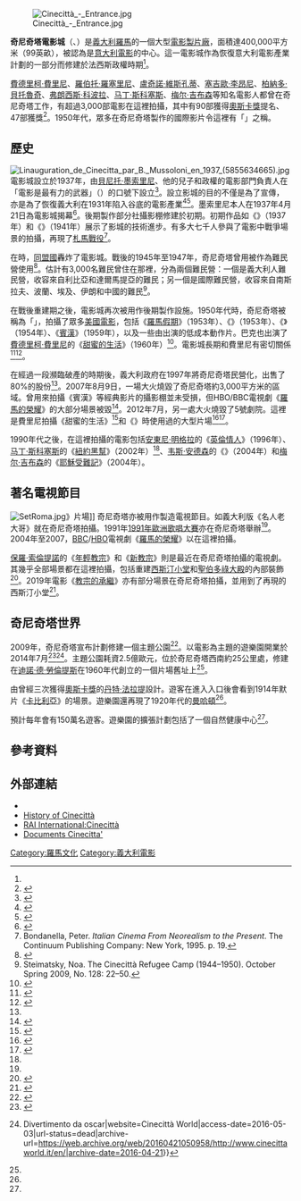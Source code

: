 {{noteTA|G1=unit}}
[[File:Cinecittà_-_Entrance.jpg|thumb]]

'''奇尼奇塔電影城'''（{{lang-it|Studi di Cinecittà}}、{{IPA-it|ˌtʃinetʃitˈta|pron}}）是[[義大利|義大利]][[羅馬|羅馬]]的一個大型[[電影製片廠|電影製片廠]]，面積達400,000平方米（99英畝），被認為是[[意大利電影|意大利電影]]的中心。這一電影城作為恢復意大利電影產業計劃的一部分而修建於法西斯政權時期<ref name="Ricci2008"/>。

[[費德里柯·費里尼|費德里柯·費里尼]]、[[羅伯托·羅塞里尼|羅伯托·羅塞里尼]]、[[盧奇諾·維斯孔蒂|盧奇諾·維斯孔蒂]]、[[塞吉歐·李昂尼|塞吉歐·李昂尼]]、[[柏納多·貝托魯奇|柏納多·貝托魯奇]]、[[弗朗西斯·科波拉|弗朗西斯·科波拉]]、[[马丁·斯科塞斯|马丁·斯科塞斯]]、[[梅尔·吉布森|梅尔·吉布森]]等知名電影人都曾在奇尼奇塔工作，有超過3,000部電影在這裡拍攝，其中有90部獲得[[奧斯卡獎|奧斯卡獎]]提名、47部獲獎<ref>{{cite web|url=https://sites.google.com/site/enciclopediadelcinemaitaliano/home/13-i-film-girati-a-cinecitta|script-title=Enciclopedia del cinema italiano "i Film girati a Cinecitta' dal 1937 al 1978"|access-date=2022-04-17|archive-date=2020-07-28|archive-url=https://web.archive.org/web/20200728134207/https://sites.google.com/site/enciclopediadelcinemaitaliano/home/13-i-film-girati-a-cinecitta|dead-url=yes}}</ref>。1950年代，眾多在奇尼奇塔製作的國際影片令這裡有「{{link-en|台伯河畔的好萊塢|Hollywood on the Tiber}}」之稱。

==歷史==
[[File:Linauguration_de_Cinecitta_par_B._Mussoloni_en_1937_(5855634665).jpg|thumb]]
電影城設立於1937年，由[[貝尼托·墨索里尼|貝尼托·墨索里尼]]、他的兒子{{link-en|維托里奧·墨索里尼|Vittorio Mussolini|維托里奧}}和政權的電影部門負責人{{link-en|路易吉·弗雷蒂|Luigi Freddi}}在「電影是最有力的武器」（{{lang-it|Il cinema è l'arma più forte}}）的口號下設立<ref>{{Cite news|url = https://www.telegraph.co.uk/technology/google/google-doodle/10792398/Cinecitta-studios-Google-Doodle-celebrates-77th-anniversary.html|title = Cinecittà studios: Google Doodle celebrates 77th anniversary|date = 2014-04-28|last1 = Kinder|first1 = Lucy|accessdate = 2022-04-17|archive-date = 2017-10-19|archive-url = https://web.archive.org/web/20171019165540/http://www.telegraph.co.uk/technology/google/google-doodle/10792398/Cinecitta-studios-Google-Doodle-celebrates-77th-anniversary.html|dead-url = no}}</ref>。設立影城的目的不僅是為了宣傳，亦是為了恢復義大利在1931年陷入谷底的電影產業<ref name="Ricci2008">{{cite book|last=Ricci|first=Steven|title=Cinema and Fascism: Italian Film and Society, 1922–1943|url=https://books.google.com/books?id=Tuq7FNacGvgC&pg=PA66|date=1 February 2008|publisher=University of California Press|isbn=978-0-520-94128-1|pages=68–69–|access-date=2022-04-17|archive-date=2020-07-29|archive-url=https://web.archive.org/web/20200729120721/https://books.google.com/books?id=Tuq7FNacGvgC&pg=PA66|dead-url=no}}</ref><ref>{{Cite book|title=Re-viewing Fascism: Italian Cinema, 1922-1943|last=Garofalo|first=Piero|publisher=Indiana University Press|year=2002|editor-last=Reich|editor-first=Jacqueline|location=Bloomington|pages=223–249|chapter=Seeing Red: The Soviet Influence on Italian Cinema in the Thirties|editor-last2=Garofalo|editor-first2=Piero}}</ref>。墨索里尼本人在1937年4月21日為電影城揭幕<ref>{{Cite book|title = Italian Cinema: From Neorealism to the Present|url = https://books.google.com/books?id=PiTBFMc7tp4C|publisher = Continuum|date = 2001|isbn = 9780826412478|language = en|first = Peter E.|last = Bondanella|page = 13|access-date = 2022-04-17|archive-date = 2020-06-14|archive-url = https://web.archive.org/web/20200614160905/https://books.google.com/books?id=PiTBFMc7tp4C|dead-url = no}}</ref>。後期製作部分社攝影棚修建於初期。初期作品如《{{link-en|征服非洲的大西庇阿：漢尼拔之敗|Scipio Africanus: The Defeat of Hannibal}}》（1937年）和《{{link-en|鐵王冠 (電影)|The Iron Crown|鐵王冠}}》（1941年）展示了影城的技術進步。有多大七千人參與了電影中戰爭場景的拍攝，再現了[[札馬戰役|札馬戰役]]<ref>Bondanella, Peter. ''Italian Cinema From Neorealism to the Present''. The Continuum Publishing Company: New York, 1995. p. 19.</ref>。

在{{link-en|二戰中對羅馬的轟炸|Bombing of Rome in World War II}}時，[[同盟國_(第二次世界大戰)|同盟國]]轟炸了電影城。戰後的1945年至1947年，奇尼奇塔曾用被作為難民營使用<ref>{{cite web|url=http://www.iicnewyork.esteri.it/IIC_NewYork/|script-title=DP Camp of Cinecittà|language=en|archive-date=2015-08-14|archive-url=https://web.archive.org/web/20150814011822/http://www.iicnewyork.esteri.it/IIC_NewYork}}</ref>。估計有3,000名難民曾住在那裡，分為兩個難民營：一個是義大利人難民營，收容來自利比亞和達爾馬提亞的難民；另一個是國際難民營，收容來自南斯拉夫、波蘭、埃及、伊朗和中國的難民<ref>Steimatsky, Noa. The Cinecittà Refugee Camp (1944–1950). October Spring 2009, No. 128: 22–50.</ref>。

在戰後重建期之後，電影城再次被用作後期製作設施。1950年代時，奇尼奇塔被稱為「{{link-en|台伯河畔的好萊塢|Hollywood on the Tiber}}」，拍攝了眾多[[美國電影|美國電影]]，包括《[[羅馬假期|羅馬假期]]》（1953年）、《{{link-en|戰勝惡魔|Beat the Devil (film)}}》（1953年）、《{{link-en|赤足天使|The Barefoot Contessa}}》（1954年）、《[[賓漢|賓漢]]》（1959年），以及一些由{{link-en|萊克斯·巴克|Lex Barker}}出演的低成本動作片。巴克也出演了[[費德里柯·費里尼|費德里柯·費里尼]]的《[[甜蜜的生活|甜蜜的生活]]》（1960年）<ref>{{cite book |last= Levy |first= Shawn |title= Dolce Vita Confidential |year= 2016 |publisher=  Weidenfeld and Nicolson |location= London |isbn= 9781474606158 |pages= 265, 277 }}</ref>。電影城長期和費里尼有密切關係<ref name="independent.co.uk">{{cite web |url=https://www.independent.co.uk/arts-entertainment/films/features/cinecitt-famous-films-shot-in-italys-most-iconic-studios-9295558.html |title=Cinecittà studios: Famous films shot in Italy's most iconic studios |last1=Wyatt |first1=Daisy |date=2008-04-28 |website=[[The_Independent|The Independent]] |access-date=2022-04-17 |archive-date=2017-08-20 |archive-url=https://web.archive.org/web/20170820154119/http://www.independent.co.uk/arts-entertainment/films/features/cinecitt-famous-films-shot-in-italys-most-iconic-studios-9295558.html |dead-url=no }}</ref><ref>{{cite book |last1=Federico |first1=Fellini |author-link1=Federico Fellini |translator-last=Fawcett |translator-first=Graham |year=1989 |orig-year=1988 |title=Regista a Cinecittà |trans-title=Cinecittà |location=London, England |publisher=Studio Vista |pages=178–182 |isbn=0289800285 }}</ref>。

在經過一段瀕臨破產的時期後，義大利政府在1997年將奇尼奇塔民營化，出售了80%的股份<ref name="Independent_20131213" />。2007年8月9日，一場大火燒毀了奇尼奇塔約3,000平方米的區域。曾用來拍攝《賓漢》等經典影片的攝影棚並未受損，但HBO/BBC電視劇《[[罗马_(电视连续剧)|羅馬的榮耀]]》的大部分場景被毀<ref name="CBC">{{cite news | url=http://www.cbc.ca/news/story/2007/08/10/cinecitta-studio-fire.html | title=Fire torches film sets at Rome's historic Cinecitta | publisher=Canadian Broadcasting Corporation | access-date=2009-04-25 | date=2007-08-10 | archive-date=2020-09-25 | archive-url=https://web.archive.org/web/20200925092124/https://www.cbc.ca/news/story/2007/08/10/cinecitta-studio-fire.html | dead-url=no }}</ref>。2012年7月，另一處大火燒毀了5號劇院。這裡是費里尼拍攝《甜蜜的生活》<ref name="ReferenceA">{{Cite web|url = https://www.independent.co.uk/travel/uk/romes-film-studios-open-their-doors-a-family-trip-around-cinecitt-10347425.html|title = Rome's film studios open their doors: A family trip around Cinecittà|date = 2015-06-26|access-date = 2022-04-17|archive-date = 2017-08-31|archive-url = https://web.archive.org/web/20170831033853/http://www.independent.co.uk/travel/uk/romes-film-studios-open-their-doors-a-family-trip-around-cinecitt-10347425.html|dead-url = no}}</ref>和《{{link-en|愛情神話 (1969年電影)|Fellini Satyricon|愛情神話}}》時使用過的大型片場<ref name="Independent_20131213" >{{cite news | url = https://www.independent.co.uk/news/world/europe/decline-and-fall-of-romes-cinematic-empire-the-end-for-italys-famed-cinecitta-studios-9026285.html | newspaper = [[The_Independent|The Independent]] | author = Michael Day | date = 2013-12-13 | title = Decline and fall of Rome's cinematic empire: The end for Italy's famed Cinecitta studios? | accessdate = 2022-04-17 | archive-date = 2015-09-25 | archive-url = https://web.archive.org/web/20150925190032/http://www.independent.co.uk/news/world/europe/decline-and-fall-of-romes-cinematic-empire-the-end-for-italys-famed-cinecitta-studios-9026285.html | dead-url = no }}</ref><ref>{{cite news | url = http://www.romatoday.it/cronaca/incendio-cinecitta-teatro-5-19-luglio-2012.html | date = 2012-07-12 | title = Incendio a Cinecittà: le fiamme avvolgono lo storico Teatro 5 | language = it | trans-title = Fire at Cinecittà: flames surround historic Studio 5 | publisher = RomaToday | accessdate = 2022-04-17 | archive-date = 2021-05-06 | archive-url = https://web.archive.org/web/20210506085529/https://www.romatoday.it/cronaca/incendio-cinecitta-teatro-5-19-luglio-2012.html | dead-url = no }}</ref>。

1990年代之後，在這裡拍攝的電影包括[[安東尼·明格拉|安東尼·明格拉]]的《[[英倫情人|英倫情人]]》（1996年）、[[马丁·斯科塞斯|马丁·斯科塞斯]]的《[[紐約黑幫|紐約黑幫]]》（2002年）<ref name="ReferenceA"/>、[[韦斯·安德森|韦斯·安德森]]的《{{link-en|水中生活|The Life Aquatic with Steve Zissou}}》（2004年）和[[梅尔·吉布森|梅尔·吉布森]]的《[[耶穌受難記|耶穌受難記]]》（2004年）。

==著名電視節目==
[[File:SetRoma.jpg|thumb]]》片場]]
奇尼奇塔亦被用作製造電視節目。如義大利版《名人老大哥》就在奇尼奇塔拍攝。1991年[[1991年歐洲歌唱大賽|1991年歐洲歌唱大賽]]亦在奇尼奇塔舉辦<ref name="independent.co.uk"/>。2004年至2007，[[BBC|BBC]]/[[HBO|HBO]]電視劇《[[罗马_(电视连续剧)|羅馬的榮耀]]》以在這裡拍攝。

[[保羅·索倫提諾|保羅·索倫提諾]]的《[[年輕教宗|年輕教宗]]》和《[[新教宗|新教宗]]》則是最近在奇尼奇塔拍攝的電視劇。其幾乎全部場景都在這裡拍攝，包括重建[[西斯汀小堂|西斯汀小堂]]和[[聖伯多祿大殿|聖伯多祿大殿]]的內部裝飾<ref>{{Cite web | url=https://www.imdb.com/title/tt3655448/trivia?ref_=tt_trv_trv | title=The Young Pope (TV Series 2016) | access-date=2022-04-17 | archive-date=2016-11-23 | archive-url=https://web.archive.org/web/20161123134559/http://www.imdb.com/title/tt3655448/trivia?ref_=tt_trv_trv | dead-url=no }}</ref>。2019年電影《[[教宗的承繼|教宗的承繼]]》亦有部分場景在奇尼奇塔拍攝，並用到了再現的西斯汀小堂<ref>{{cite news |url=https://www.hollywoodreporter.com/features/making-two-popes-director-fernando-meirelles-cast-francis-google-search-1261867 |title=Making of 'The Two Popes |author=Galloway, Stephen |date=2019-12-16 |work=[[The_Hollywood_Reporter|The Hollywood Reporter]] |access-date=2020-12-04 |archive-date=2021-03-08 |archive-url=https://web.archive.org/web/20210308171821/https://www.hollywoodreporter.com/features/making-two-popes-director-fernando-meirelles-cast-francis-google-search-1261867 |dead-url=no }}</ref>。

==奇尼奇塔世界==
2009年，奇尼奇塔宣布計劃修建一個主題公園<ref>{{Cite web | url=http://www.italymagazine.com/featured-story/charming-story-cinecitta-studios-rome | title=The Charming Story of Cinecittà Studios in Rome | access-date=2022-04-17 | archive-date=2014-03-28 | archive-url=https://web.archive.org/web/20140328110742/http://www.italymagazine.com/featured-story/charming-story-cinecitta-studios-rome | dead-url=no }}</ref>。以電影為主題的遊樂園{{link-en|奇尼奇塔世界|Cinecittà World}}開業於2014年7月<ref name="c world nyt">{{Cite web|url=https://www.nytimes.com/2014/07/22/movies/cinecitta-world-theme-park-opens-thursday-in-italy.html|title=Investing in Fantasy to Save a Fraying Reality|website=The New York Times|access-date=2022-04-17|archive-date=2017-08-12|archive-url=https://web.archive.org/web/20170812102228/https://www.nytimes.com/2014/07/22/movies/cinecitta-world-theme-park-opens-thursday-in-italy.html|dead-url=no}}</ref><ref>{{Cite web|url=http://www.cinecittaworld.it/en/|title=Cinecittà World {{!}} Divertimento da oscar|website=Cinecittà World|access-date=2016-05-03|url-status=dead|archive-url=https://web.archive.org/web/20160421050958/http://www.cinecittaworld.it/en/|archive-date=2016-04-21}}</ref>。主題公園耗資2.5億歐元，位於奇尼奇塔西南約25公里處，修建在[[迪諾·德·勞倫提斯|迪諾·德·勞倫提斯]]在1960年代創立的一個片場舊址上<ref name="c world nyt" />。

{{link-en|奇尼奇塔世界|Cinecittà World}}由曾經三次獲得[[奧斯卡獎|奧斯卡獎]]的[[丹特·法拉提|丹特·法拉提]]設計。遊客在進入入口後會看到1914年默片《[[卡比利亞_(電影)|卡比利亞]]》的場景。遊樂園還再現了1920年代的[[曼哈頓|曼哈頓]]<ref name="c world nyt" />。

{{link-en|奇尼奇塔世界|Cinecittà World}}預計每年會有150萬名遊客。遊樂園的擴張計劃包括了一個自然健康中心<ref name="c world nyt" />。

==參考資料==
{{reflist|30em}}

==外部連結==
{{commons category}}
* {{Official website|http://www.cinecittastudios.it}}
* [http://www.romefile.com/culture/cinecitta.php History of Cinecittà] {{Wayback|url=http://www.romefile.com/culture/cinecitta.php |date=20090501020709 }}
* [https://web.archive.org/web/20080415222956/http://www.italica.rai.it/eng/cinema/cards/telephones5.htm?changeLang=2 RAI International:Cinecittà]
* [https://sites.google.com/site/ilcinemasonoro/home/029__ Documents Cinecitta' ] {{Wayback|url=https://sites.google.com/site/ilcinemasonoro/home/029__ |date=20200728143733 }}

{{coord|41|51|7|N|12|34|38|E|display=title|region:IT_type:city_source:GNS-enwiki}}

[[Category:羅馬文化|Category:羅馬文化]]
[[Category:義大利電影|Category:義大利電影]]